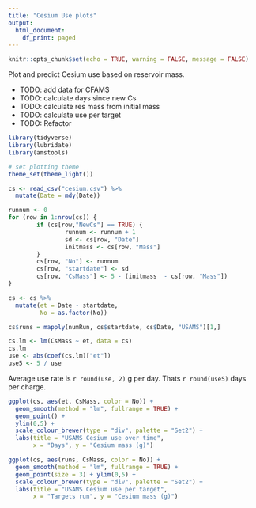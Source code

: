 ```yaml
---
title: "Cesium Use plots"
output:
  html_document:
    df_print: paged
---
```


```r
knitr::opts_chunk$set(echo = TRUE, warning = FALSE, message = FALSE)
```

Plot and predict Cesium use based on reservoir mass.

* TODO: add data for CFAMS
* TODO: calculate days since new Cs
* TODO: calculate res mass from initial mass
* TODO: calculate use per target
* TODO: Refactor


```r
library(tidyverse)
library(lubridate)
library(amstools)

# set plotting theme
theme_set(theme_light())
```

```r
cs <- read_csv("cesium.csv") %>%
  mutate(Date = mdy(Date))

runnum <- 0
for (row in 1:nrow(cs)) {
        if (cs[row,"NewCs"] == TRUE) {
                runnum <- runnum + 1
                sd <- cs[row, "Date"]
                initmass <- cs[row, "Mass"]
        }
        cs[row, "No"] <- runnum
        cs[row, "startdate"] <- sd
        cs[row, "CsMass"] <- 5 - (initmass  - cs[row, "Mass"])
}

cs <- cs %>%
  mutate(et = Date - startdate,
         No = as.factor(No))

cs$runs = mapply(numRun, cs$startdate, cs$Date, "USAMS")[1,]
```

```r
cs.lm <- lm(CsMass ~ et, data = cs)
cs.lm
use <- abs(coef(cs.lm)["et"])
use5 <- 5 / use 
```

Average use rate is `r round(use, 2)` g per day. Thats `r round(use5)` days per charge.

```r
ggplot(cs, aes(et, CsMass, color = No)) +
  geom_smooth(method = "lm", fullrange = TRUE) +
  geom_point() +
  ylim(0,5) +
  scale_colour_brewer(type = "div", palette = "Set2") +
  labs(title = "USAMS Cesium use over time",
       x = "Days", y = "Cesium mass (g)")

ggplot(cs, aes(runs, CsMass, color = No)) +
  geom_smooth(method = "lm", fullrange = TRUE) +
  geom_point(size = 3) + ylim(0,5) +
  scale_colour_brewer(type = "div", palette = "Set2") +
  labs(title = "USAMS Cesium use per target",
       x = "Targets run", y = "Cesium mass (g)")
```
